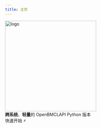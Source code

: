 ```yaml
---
title: 主页
---
```



<div className={styles.hero}>
    <div className={styles.heroInner}>
        <Heading as="h1" className={styles.heroProjectTagline}>
            <img
                width="300"
                className={styles.heroLogo}
                src="./img/logo.svg"
                alt="logo"
            />
            <div className={styles.heroTitle}>
                <Translate id="homepage.title"><b>跨系统</b>、<b>轻量</b>的 OpenBMCLAPI Python 版本</Translate>
            </div>
        </Heading>
        <div className={styles.buttons}>
            <Link className="button button--primary" to="/docs/introduction"> <Translate id="homepage.button">快速开始 ⚡ </Translate></Link>
        </div>
    </div>
</div>
<HomepageFeatures />
<Analytics />
<SpeedInsights />
